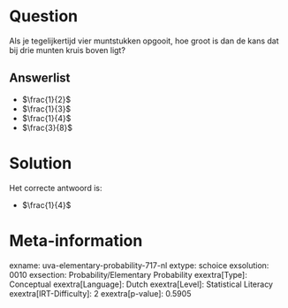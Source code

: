 Question
========

Als je tegelijkertijd vier muntstukken opgooit, hoe groot is dan de kans
dat bij drie munten kruis boven ligt?

Answerlist
----------

* $\frac{1}{2}$
* $\frac{1}{3}$
* $\frac{1}{4}$
* $\frac{3}{8}$

Solution
========

Het correcte antwoord is: 

* $\frac{1}{4}$

Meta-information
================
exname: uva-elementary-probability-717-nl
extype: schoice
exsolution: 0010
exsection: Probability/Elementary Probability
exextra[Type]: Conceptual
exextra[Language]: Dutch
exextra[Level]: Statistical Literacy
exextra[IRT-Difficulty]: 2
exextra[p-value]: 0.5905
